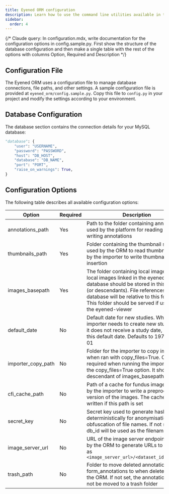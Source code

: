 ```yaml
---
title: Eyened ORM configuration
description: Learn how to use the command line utilities available in the ORM
sidebar:
  order: 4
---
```


{/* 
Claude query: In configuration.mdx, write documentation for the configuration options in config.sample.py. First show the structure of the database configuration and then make a single table with the rest of the options with columns Option, Required and Description
*/}

## Configuration File

The Eyened ORM uses a configuration file to manage database connections, file paths, and other settings. A sample configuration file is provided at `eyened_orm/config.sample.py`. Copy this file to `config.py` in your project and modify the settings according to your environment.

## Database Configuration

The database section contains the connection details for your MySQL database:

```python
"database": {
    "user": "USERNAME",
    "password": "PASSWORD",
    "host": "DB_HOST",
    "database": "DB_NAME",
    "port": "PORT",
    "raise_on_warnings": True,
}
```

## Configuration Options

The following table describes all available configuration options:

| Option | Required | Description |
|--------|----------|-------------|
| annotations_path | Yes | Path to the folder containing annotations used by the platform for reading and writing annotations |
| thumbnails_path | Yes | Folder containing the thumbnail structure used by the ORM to read thumbnails and by the importer to write thumbnails on insertion |
| images_basepath | Yes | The folder containing local image data. All local images linked in the eyened database should be stored in this folder (or descendants). File references in the database will be relative to this folder. This folder should be served if used with the eyened-viewer |
| default_date | No | Default date for new studies. When the importer needs to create new studies and it does not receive a study date, it will use this default date. Defaults to 1970-01-01 |
| importer_copy_path | No | Folder for the importer to copy images to when ran with copy_files=True. Only required when running the importer with the copy_files=True option. It should be a descendant of images_basepath |
| cfi_cache_path | No | Path of a cache for fundus images. Used by the importer to write a preprocessed version of the images. The cache is only written if this path is set |
| secret_key | No | Secret key used to generate hashes deterministically for anonymisation and obfuscation of file names. If not set, the db_id will be used as the filename |
| image_server_url | No | URL of the image server endpoint. Used by the ORM to generate URLs to images as `<image_server_url>/<dataset_identifier>` |
| trash_path | No | Folder to move deleted annotations / form_annotations to when deleted from the ORM. If not set, the annotations will not be moved to a trash folder |